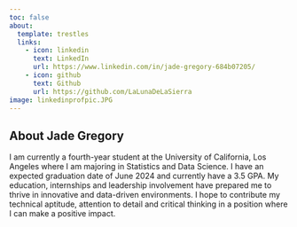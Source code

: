 ```yaml
---
toc: false
about:
  template: trestles
  links: 
    - icon: linkedin
      text: LinkedIn
      url: https://www.linkedin.com/in/jade-gregory-684b07205/
    - icon: github
      text: Github
      url: https://github.com/LaLunaDeLaSierra
image: linkedinprofpic.JPG
---
```


## About Jade Gregory

I am currently a fourth-year student at the University of California, Los Angeles where I am majoring in Statistics and Data Science. I have an expected graduation date of June 2024 and currently have a 3.5 GPA. My education, internships and leadership involvement have prepared me to thrive in innovative and data-driven environments. I hope to contribute my technical aptitude, attention to detail and critical thinking in a position where I can make a positive impact.
